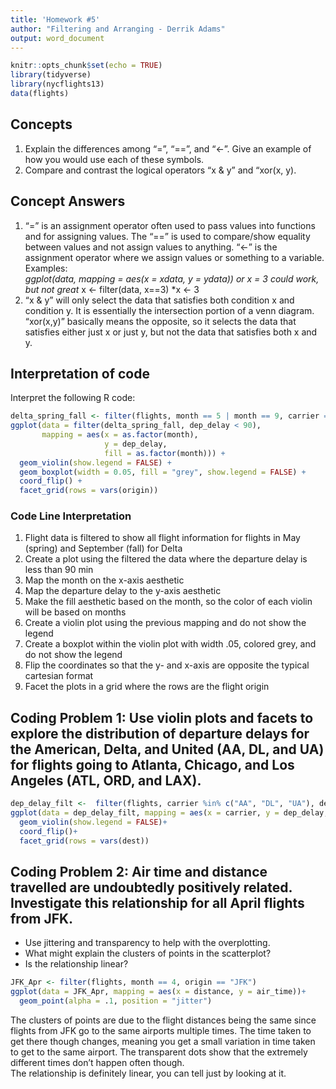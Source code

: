 ```yaml
---
title: 'Homework #5'
author: "Filtering and Arranging - Derrik Adams"
output: word_document
---
```


```r
knitr::opts_chunk$set(echo = TRUE)
library(tidyverse)
library(nycflights13)
data(flights)
```

## Concepts  

1.  Explain the differences among "=", "==", and "<-". Give an example of how you would use each of these symbols.  
1.  Compare and contrast the logical operators "x & y" and "xor(x, y).

## Concept Answers
1.  "=" is an assignment operator often used to pass values into functions and for assigning values. The "==" is used to compare/show equality between values and not assign values to anything. "<-" is the assignment operator where we assign values or something to a variable. Examples:  
*ggplot(data, mapping = aes(x = xdata, y = ydata)) or x = 3 could work, but not great
*x <- filter(data, x==3)
*x <- 3
1.  "x & y" will only select the data that satisfies both condition x and condition y. It is essentially the intersection portion of a venn diagram. "xor(x,y)" basically means the opposite, so it selects the data that satisfies either just x or just y, but not the data that satisfies both x and y.

## Interpretation of code  

Interpret the following R code:  

```r
delta_spring_fall <- filter(flights, month == 5 | month == 9, carrier == "DL")
ggplot(data = filter(delta_spring_fall, dep_delay < 90),
       mapping = aes(x = as.factor(month),
                     y = dep_delay,
                     fill = as.factor(month))) +
  geom_violin(show.legend = FALSE) +
  geom_boxplot(width = 0.05, fill = "grey", show.legend = FALSE) +
  coord_flip() +
  facet_grid(rows = vars(origin))
```
### Code Line Interpretation  

1. Flight data is filtered to show all flight information for flights in May (spring) and September (fall) for Delta
1. Create a plot using the filtered the data where the departure delay is less than 90 min
1. Map the month on the x-axis aesthetic
1. Map the departure delay to the y-axis aesthetic
1. Make the fill aesthetic based on the month, so the color of each violin will be based on months
1. Create a violin plot using the previous mapping and do not show the legend
1. Create a boxplot within the violin plot with width .05, colored grey, and do not show the legend
1. Flip the coordinates so that the y- and x-axis are opposite the typical cartesian format
1. Facet the plots in a grid where the rows are the flight origin  

## Coding Problem 1: Use violin plots and facets to explore the distribution of departure delays for the American, Delta, and United (AA, DL, and UA) for flights going to Atlanta, Chicago, and Los Angeles (ATL, ORD, and LAX).  


```r
dep_delay_filt <-  filter(flights, carrier %in% c("AA", "DL", "UA"), dest %in% c("ATL","ORD","LAX"))
ggplot(data = dep_delay_filt, mapping = aes(x = carrier, y = dep_delay, fill = carrier))+
  geom_violin(show.legend = FALSE)+
  coord_flip()+
  facet_grid(rows = vars(dest))
```

## Coding Problem 2: Air time and distance travelled are undoubtedly positively related. Investigate this relationship for all April flights from JFK.
*  Use jittering and transparency to help with the overplotting.
*  What might explain the clusters of points in the scatterplot?
*  Is the relationship linear?  


```r
JFK_Apr <- filter(flights, month == 4, origin == "JFK")
ggplot(data = JFK_Apr, mapping = aes(x = distance, y = air_time))+
  geom_point(alpha = .1, position = "jitter")
```
  
The clusters of points are due to the flight distances being the same since flights from JFK go to the same airports multiple times. The time taken to get there though changes, meaning you get a small variation in time taken to get to the same airport. The transparent dots show that the extremely different times don't happen often though.  
The relationship is definitely linear, you can tell just by looking at it.
